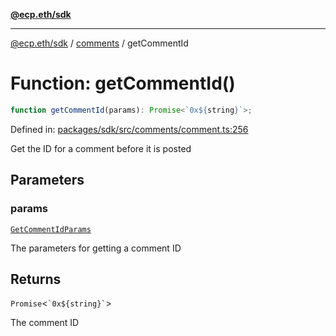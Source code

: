 [**@ecp.eth/sdk**](../../index.mdx)

***

[@ecp.eth/sdk](/sdk-reference/index.mdx) / [comments](/sdk-reference/comments/index.mdx) / getCommentId

# Function: getCommentId()

```ts
function getCommentId(params): Promise<`0x${string}`>;
```

Defined in: [packages/sdk/src/comments/comment.ts:256](https://github.com/ecp-eth/comments-monorepo/blob/main/packages/sdk/src/comments/comment.ts#L256)

Get the ID for a comment before it is posted

## Parameters

### params

[`GetCommentIdParams`](/sdk-reference/comments/type-aliases/GetCommentIdParams.mdx)

The parameters for getting a comment ID

## Returns

`Promise`\<`` `0x${string}` ``\>

The comment ID

